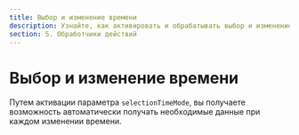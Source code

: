 ```yaml
---
title: Выбор и изменение времени
description: Узнайте, как активировать и обрабатывать выбор и изменение времени в календаре. Получайте данные при каждом изменении времени.
section: 5. Обработчики действий
---
```


# Выбор и изменение времени

Путем активации параметра `selectionTimeMode`, вы получаете возможность автоматически получать необходимые данные при каждом изменении времени.

<Sandbox example="handle-select-and-change-of-time" height={400} />

